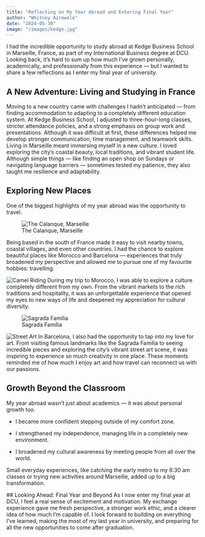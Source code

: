 ```yaml
---
title: "Reflecting on My Year Abroad and Entering Final Year"
author: "Whitney Airewele"
date: "2024-05-30"
image: "/images/kedge.jpg"
---
```

I had the incredible opportunity to study abroad at Kedge Business School in Marseille, France, as part of my International Business degree at DCU. Looking back, it’s hard to sum up how much I’ve grown personally, academically, and professionally from this experience — but I wanted to share a few reflections as I enter my final year of university.

## A New Adventure: Living and Studying in France
Moving to a new country came with challenges I hadn't anticipated — from finding accommodation to adapting to a completely different education system. At Kedge Business School, I adjusted to three-hour-long classes, stricter attendance policies, and a strong emphasis on group work and presentations.
 Although it was difficult at first, these differences helped me develop stronger communication, time management, and teamwork skills.
Living in Marseille meant immersing myself in a new culture. I loved exploring the city’s coastal beauty, local traditions, and vibrant student life. Although simple things — like finding an open shop on Sundays or navigating language barriers — sometimes tested my patience, they also taught me resilience and adaptability.

## Exploring New Places


One of the biggest highlights of my year abroad was the opportunity to travel.

![The Calanque, Marseille](/images/calanque.jpg)

 Being based in the south of France made it easy to visit nearby towns, coastal villages, and even other countries. I had the chance to explore beautiful places like Morocco and Barcelona — experiences that truly broadened my perspective and allowed me to pursue one of my favourite hobbies: travelling.

 ![Camel Riding ](/images/calanque.jpg)
During my trip to Morocco, I was able to explore a culture completely different from my own. From the vibrant markets to the rich traditions and hospitality, it was an unforgettable experience that opened my eyes to new ways of life and deepened my appreciation for cultural diversity.

![Sagrada Família](/images/barcelona.jpg)

![Street Art](/images/art.jpg)
In Barcelona, I also had the opportunity to tap into my love for art. From visiting famous landmarks like the Sagrada Família to seeing incredible pieces and exploring the city’s vibrant street art scene, it was inspiring to experience so much creativity in one place. These moments reminded me of how much I enjoy art and how travel can reconnect us with our passions.

## Growth Beyond the Classroom
My year abroad wasn’t just about academics — it was about personal growth too.

- I became more confident stepping outside of my comfort zone.


- I strengthened my independence, managing life in a completely new environment.


- I broadened my cultural awareness by meeting people from all over the world.


Small everyday experiences, like catching the early metro to my 8:30 am classes or trying new activities around Marseille, added up to a big transformation.

 ## Looking Ahead: Final Year and Beyond
As I now enter my final year at DCU, I feel a real sense of excitement and motivation.
 My exchange experience gave me fresh perspective, a stronger work ethic, and a clearer idea of how much I’m capable of. I look forward to building on everything I’ve learned, making the most of my last year in university, and preparing for all the new opportunities to come after graduation.